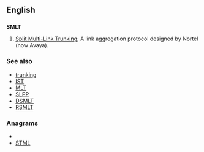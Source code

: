 ==English==
==={{initialism}}===
'''SMLT'''

#{{computing}} [[w:Split Multi-Link Trunking|Split Multi-Link Trunking]]; A link aggregation protocol designed by Nortel (now Avaya).

===See also===
*[[trunking]]
*[[IST]]
*[[MLT]]
*[[SLPP]]
*[[DSMLT]]
*[[RSMLT]]

===Anagrams===
* {{alphagram|lmst}}
* [[STML#English|STML]]